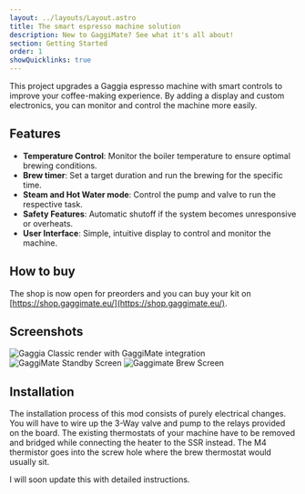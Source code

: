 ```yaml
---
layout: ../layouts/Layout.astro
title: The smart espresso machine solution
description: New to GaggiMate? See what it's all about!
section: Getting Started
order: 1
showQuicklinks: true
---
```



This project upgrades a Gaggia espresso machine with smart controls to improve your coffee-making experience. By adding a display and custom electronics, you can monitor and control the machine more easily.

## Features

- **Temperature Control**: Monitor the boiler temperature to ensure optimal brewing conditions.
- **Brew timer**: Set a target duration and run the brewing for the specific time.
- **Steam and Hot Water mode**: Control the pump and valve to run the respective task.
- **Safety Features**: Automatic shutoff if the system becomes unresponsive or overheats.
- **User Interface**: Simple, intuitive display to control and monitor the machine.

## How to buy

The shop is now open for preorders and you can buy your kit on [https://shop.gaggimate.eu/](https://shop.gaggimate.eu/).

## Screenshots

<div class="flex flex-row flex-wrap gap-8">
<Image src={imgRendered} width={400} alt="Gaggia Classic render with GaggiMate integration" />
<Image src={imgStandbyScreen} width={400} alt="GaggiMate Standby Screen" />
<Image src={imgBrewScreen} width={400} alt="Gaggimate Brew Screen" />
</div>

## Installation

The installation process of this mod consists of purely electrical changes. You will have to wire up the 3-Way valve and pump to the relays provided on the board. The existing thermostats of your machine have to be removed and bridged while connecting the heater to the SSR instead. The M4 thermistor goes into the screw hole where the brew thermostat would usually sit.

I will soon update this with detailed instructions.
